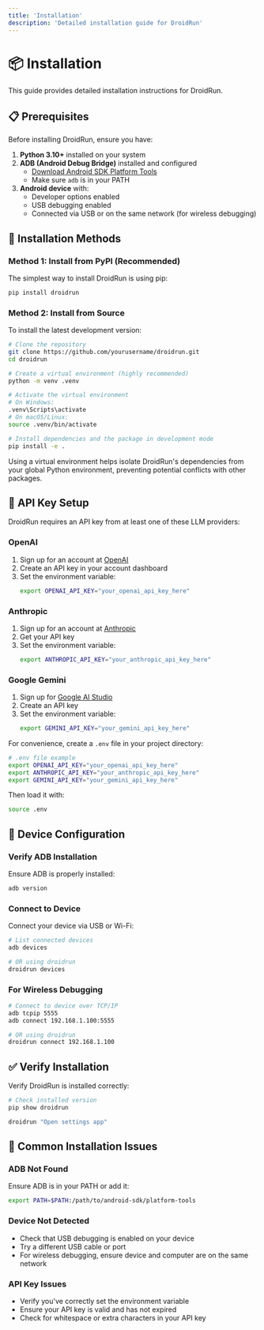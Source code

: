 ```yaml
---
title: 'Installation'
description: 'Detailed installation guide for DroidRun'
---
```


# 📦 Installation

This guide provides detailed installation instructions for DroidRun.

## 📋 Prerequisites

Before installing DroidRun, ensure you have:

1. **Python 3.10+** installed on your system
2. **ADB (Android Debug Bridge)** installed and configured
   - [Download Android SDK Platform Tools](https://developer.android.com/studio/releases/platform-tools)
   - Make sure `adb` is in your PATH
3. **Android device** with:
   - Developer options enabled
   - USB debugging enabled
   - Connected via USB or on the same network (for wireless debugging)

## 🚀 Installation Methods

### Method 1: Install from PyPI (Recommended)

The simplest way to install DroidRun is using pip:

```bash
pip install droidrun
```

### Method 2: Install from Source

To install the latest development version:

```bash
# Clone the repository
git clone https://github.com/yourusername/droidrun.git
cd droidrun

# Create a virtual environment (highly recommended)
python -m venv .venv

# Activate the virtual environment
# On Windows:
.venv\Scripts\activate
# On macOS/Linux:
source .venv/bin/activate

# Install dependencies and the package in development mode
pip install -e .
```

Using a virtual environment helps isolate DroidRun's dependencies from your global Python environment, preventing potential conflicts with other packages.

## 🔑 API Key Setup

DroidRun requires an API key from at least one of these LLM providers:

### OpenAI

1. Sign up for an account at [OpenAI](https://platform.openai.com/)
2. Create an API key in your account dashboard
3. Set the environment variable:
   ```bash
   export OPENAI_API_KEY="your_openai_api_key_here"
   ```

### Anthropic

1. Sign up for an account at [Anthropic](https://console.anthropic.com/)
2. Get your API key
3. Set the environment variable:
   ```bash
   export ANTHROPIC_API_KEY="your_anthropic_api_key_here"
   ```

### Google Gemini

1. Sign up for [Google AI Studio](https://makersuite.google.com/)
2. Create an API key
3. Set the environment variable:
   ```bash
   export GEMINI_API_KEY="your_gemini_api_key_here"
   ```

For convenience, create a `.env` file in your project directory:

```bash
# .env file example
export OPENAI_API_KEY="your_openai_api_key_here"
export ANTHROPIC_API_KEY="your_anthropic_api_key_here"
export GEMINI_API_KEY="your_gemini_api_key_here"
```

Then load it with:

```bash
source .env
```

## 📱 Device Configuration

### Verify ADB Installation

Ensure ADB is properly installed:

```bash
adb version
```

### Connect to Device

Connect your device via USB or Wi-Fi:

```bash
# List connected devices
adb devices

# OR using droidrun
droidrun devices
```

### For Wireless Debugging

```bash
# Connect to device over TCP/IP
adb tcpip 5555
adb connect 192.168.1.100:5555

# OR using droidrun
droidrun connect 192.168.1.100
```

## ✅ Verify Installation

Verify DroidRun is installed correctly:

```bash
# Check installed version
pip show droidrun

droidrun "Open settings app"
```

## 🔧 Common Installation Issues

### ADB Not Found

Ensure ADB is in your PATH or add it:

```bash
export PATH=$PATH:/path/to/android-sdk/platform-tools
```

### Device Not Detected

- Check that USB debugging is enabled on your device
- Try a different USB cable or port
- For wireless debugging, ensure device and computer are on the same network

### API Key Issues

- Verify you've correctly set the environment variable
- Ensure your API key is valid and has not expired
- Check for whitespace or extra characters in your API key 